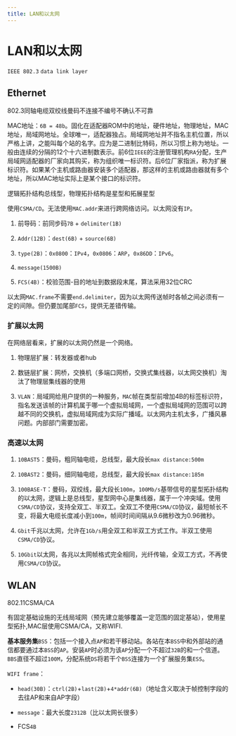```yaml
---
title: LAN和以太网
---
```


# LAN和以太网

`IEEE 802.3` `data link layer`

## Ethernet

802.3同轴电缆双绞线曼码不连接不编号不确认不可靠

MAC地址：`6B = 48b`。固化在适配器ROM中的地址，硬件地址，物理地址，MAC地址，局域网地址。全球唯一，适配器独占。局域网地址并不指名主机位置，所以严格上讲，之能叫每个站的名字。应为是二进制比特码，所以习惯上称为地址。一般由连续的分隔的12个十六进制数表示。前6位`IEEE`的注册管理机构`RA`分配，生产局域网适配器的厂家向其购买，称为组织唯一标识符。后6位厂家指派，称为扩展标识符。如果某个主机或路由器安装多个适配器，那这样的主机或路由器就有多个地址，所以MAC地址实际上是某个接口的标识符。

逻辑拓扑结构总线型，物理拓扑结构是星型和拓展星型

使用`CSMA/CD`。无法使用`MAC.addr`来进行跨网络访问。以太网没有`IP`。

1. 前导码：前同步码`7B` + `delimiter(1B)`

2. `Addr(12B)`：`dest(6B)` + `source(6B)`

3. `type(2B)`：`0x0800`：`IPv4`，`0x0806`：`ARP`，`0x86DD`：`IPv6`。

4. `message(1500B)`

5. `FCS(4B)`：校验范围-目的地址到数据段末尾，算法采用32位CRC

以太网`MAC.frame`不需要`end.delimiter`，因为以太网传送帧时各帧之间必须有一定的间隙。但仍要加尾部`FCS`，提供无差错传输。

### 扩展以太网

在网络层看来，扩展的以太网仍然是一个网络。

1. 物理层扩展：转发器或者hub

2. 数链层扩展：网桥，交换机（多端口网桥，交换式集线器，以太网交换机）淘汰了物理层集线器的使用

3. `VLAN`：局域网给用户提供的一种服务，`MAC`帧在类型前增加4B的标签标识符，指名发送该帧的计算机属于哪一个虚拟局域网，一个虚拟局域网的范围可以跨越不同的交换机，虚拟局域网成为实际广播域。以太网内主机太多，广播风暴问题。内部部门需要加密。

### 高速以太网

1. `10BAST5`：曼码，粗同轴电缆，总线型，最大段长`max distance:500m`

2. `10BAST2`：曼码，细同轴电缆，总线型，最大段长`max distance:185m`

3. `100BASE-T`：曼码，双绞线，最大段长`100m`，`100Mb/s`基带信号的星型拓扑结构的以太网，逻辑上是总线型，星型网中心是集线器，属于一个冲突域。使用`CSMA/CD`协议，支持全双工、半双工。全双工不使用`CSMA/CD`协议，最短帧长不变，将最大电缆长度减小到`100m`，帧间时间间隔从9.6微秒改为0.96微秒。

4. `Gbit`千兆以太网，允许在`1Gb/s`用全双工和半双工方式工作。半双工使用`CSMA/CD`协议。

5. `10Gbit`以太网，各兆以太网帧格式完全相同，光纤传输，全双工方式，不再使用`CSMA/CD`协议。

## WLAN

802.11CSMA/CA

有固定基础设施的无线局域网（预先建立能够覆盖一定范围的固定基站），使用星型拓扑,MAC层使用CSMA/CA，又称WIFI.

**基本服务集**`BSS`：包括一个接入点`AP`和若干移动站。各站在本`BSS`中和外部站的通信都要通过本`BSS`的`AP`。安装`AP`时必须为该`AP`分配一个不超过`32B`的和一个信道。`BBS`直径不超过`100M`，分配系统`DS`将若干个`BSS`连接为一个扩展服务集`ESS`。

`WIFI frame`：

- `head(30B)`：`ctrl(2B)`+`last(2B)`+`4*addr(6B)`（地址含义取决于帧控制字段的去往AP和来自AP字段）

- `message`：最大长度`2312B`（比以太网长很多）

- FCS`4B`



